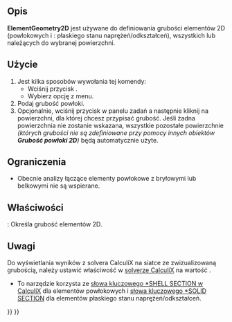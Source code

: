 <languages/>

{{Docnav
|[[FEM_ElementRotation1D/pl|Obrót belki]]
|[[FEM_ElementFluid1D/pl|Przekrój dla przepływu 1D]]
|[[FEM_Workbench/pl|środowisko pracy MES]]
|IconL=FEM_ElementRotation1D.svg
|IconR=FEM_ElementFluid1D.svg
|IconC=Workbench_FEM.svg
}}

{{GuiCommandContainer|
{{GuiCommand/pl
|Name=FEM ElementGeometry2D
|Name/pl=MES: Grubość powłoki
|MenuLocation=Model → Geometria elementu → Grubość powłoki
|Workbenches=[[FEM_Workbench/pl|MES]]
|Shortcut={{KEY|C}} {{KEY|S}}
|SeeAlso=[[FEM_tutorial/pl|Poradnik MES]]
}}
{{GuiCommandFemInfo/pl
|Solvers=Wszystkie
}}
}}

<span id="Description"></span>
==Opis==

'''ElementGeometry2D''' jest używane do definiowania grubości elementów 2D (powłokowych i {{Version/pl|1.0}}: płaskiego stanu naprężeń/odkształceń), wszystkich lub należących do wybranej powierzchni.

<span id="Usage"></span>
==Użycie==

# Jest kilka sposobów wywołania tej komendy:
#* Wciśnij przycisk {{Button|[[Image:FEM_ElementGeometry2D.svg|16px]] [[FEM_ElementGeometry2D/pl|Grubość powłoki]]}}.
#* Wybierz opcję {{MenuCommand|Model → Geometria elementu → [[Image:FEM_ElementGeometry2D.svg|16px]] Grubość powłoki}} z menu.
# Podaj grubość powłoki.
# Opcjonalnie, wciśnij przycisk {{Button|Dodaj}} w panelu zadań a następnie kliknij na powierzchni, dla której chcesz przypisać grubość. Jeśli żadna powierzchnia nie zostanie wskazana, wszystkie pozostałe powierzchnie ''(których grubości nie są zdefiniowane przy pomocy innych obiektów '''Grubość powłoki 2D''')'' będą automatycznie użyte.

<span id="Limitations"></span>
==Ograniczenia==

* Obecnie analizy łączące elementy powłokowe z bryłowymi lub belkowymi nie są wspierane.

<span id="Properties"></span>
==Właściwości==

{{PropertyData|Grubość}}: Określa grubość elementów 2D.

<span id="Notes"></span>
==Uwagi==

Do wyświetlania wyników z solvera CalculiX na siatce ze zwizualizowaną grubością, należy ustawić właściwość {{incode|Beam Shell Result Output 3D}} w [[FEM_SolverCalculixCxxtools/pl|solverze CalculiX]] na wartość {{True/pl}}.
* To narzędzie korzysta ze [https://web.mit.edu/calculix_v2.7/CalculiX/ccx_2.7/doc/ccx/node238.html słowa kluczowego *SHELL SECTION w CalculiX] dla elementów powłokowych i [https://web.mit.edu/calculix_v2.7/CalculiX/ccx_2.7/doc/ccx/node239.html słowa kluczowego *SOLID SECTION] dla elementów płaskiego stanu naprężeń/odkształceń.


{{Docnav
|[[FEM_ElementRotation1D/pl|Obrót belki]]
|[[FEM_ElementFluid1D/pl|Przekrój dla przepływu 1D]]
|[[FEM_Workbench/pl|środowisko pracy MES]]
|IconL=FEM_ElementRotation1D.svg
|IconR=FEM_ElementFluid1D.svg
|IconC=Workbench_FEM.svg
}}

{{FEM Tools navi{{#translation:}}}}
{{Userdocnavi{{#translation:}}}}